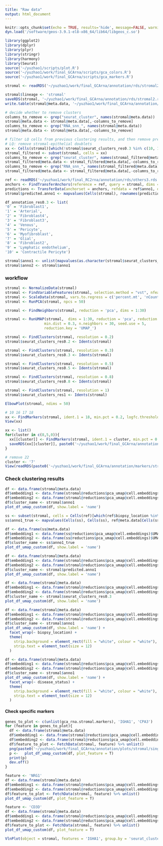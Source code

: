 ```yaml
---
title: "Raw data"
output: html_document
---
```


```r
knitr::opts_chunk$set(echo = TRUE, results='hide', message=FALSE, warning=FALSE, fig.height = 7, fig.width = 7)
dyn.load('/software/geos-3.9.1-el8-x86_64/lib64/libgeos_c.so')

library(ggplot2)
library(dplyr)
library(plyr)
library(stringr)
library(harmony)
library(Seurat)
source('~/yuzhao1/scripts/plot.R')
source('~/yuzhao1/work/final_GCArna/scripts/gca_colors.R')
source('~/yuzhao1/work/final_GCArna/scripts/gca_markers.R')
```

```r
stromal <- readRDS('~/yuzhao1/work/final_GCArna/annotation/rds/stromal2.rds')
```

```r
stromal$lineage <- 'stromal'
saveRDS(stromal, '~/yuzhao1/work/final_GCArna/annotation/rds/stromal2.rds')
write.table(stromal@meta.data, '~/yuzhao1/work/final_GCArna/annotation/rds/stromal2_metadata.csv', sep = ',')
```


```r
# decide whether to remove clusters
columns_to_remove <- grep("seurat_cluster", names(stromal@meta.data))
stromal@meta.data <- stromal@meta.data[,-columns_to_remove]
columns_to_remove <- grep("RNA_snn_", names(stromal@meta.data))
stromal@meta.data <- stromal@meta.data[,-columns_to_remove]
```

```r
# filter LQ cells from previous clustering results, and then remove precious labels, from stromal1 to stromal2
# LQ: remove stromal-epithelial doublets
xx <- Cells(stromal)[which(!stromal$seurat_clusters_res0.3 %in% c(10, 12))]
stromal_filtered <- subset(stromal, cells = xx)
columns_to_remove <- grep("seurat_cluster", names(stromal_filtered@meta.data))
stromal_filtered@meta.data <- stromal_filtered@meta.data[,-columns_to_remove]
columns_to_remove <- grep("RNA_snn_", names(stromal_filtered@meta.data))
stromal_filtered@meta.data <- stromal_filtered@meta.data[,-columns_to_remove]
```

```r
ref <- readRDS('~/yuzhao1/work/final_RC2rna/annotation/rds/others3.rds')
anchors <- FindTransferAnchors(reference = ref, query = stromal, dims = 1:25, reference.reduction = "pca")
predictions <- TransferData(anchorset = anchors, refdata = ref$anno1, dims = 1:25)
stromal$predicted.anno1 <- mapvalues(Cells(stromal), rownames(predictions), predictions$predicted.id)
```

```r
df_annotation_res0.3 <- list(
'0' = 'Fibroblast1',
'1' = 'Arterial',
'2' = 'Fibroblast4',
'3' = 'Fibroblast3',
'4' = 'Venous',
'5' = 'Pericyte',
'6' = 'Myofibroblast',
'7' = 'Glial',
'8' = 'Fibroblast2',
'9' = 'Lymphatic endothelium',
'10' = 'Contractile Pericyte')

stromal$anno1 <- unlist(mapvalues(as.character(stromal$seurat_clusters_res0.3), from = names(df_annotation_res0.3), to = df_annotation_res0.3))
stromal$anno2 <- stromal$anno1

```



### workflow


```r
stromal <- NormalizeData(stromal)
stromal <- FindVariableFeatures(stromal, selection.method = "vst", nfeatures = 2000)
stromal <- ScaleData(stromal, vars.to.regress = c('percent.mt', 'nCount_RNA', 'CC.Difference'))
stromal <- RunPCA(stromal, npcs = 50)

stromal <- FindNeighbors(stromal, reduction = 'pca', dims = 1:30)

stromal <- RunUMAP(stromal,  dims = 1:30, reduction = 'pca', reduction.name = 'pca_umap',
                  min.dist = 0.3, n.neighbors = 30, seed.use = 5,
                  reduction.key = 'UMAP_')

stromal <- FindClusters(stromal, resolution = 0.2)
stromal$seurat_clusters_res0.2 <- Idents(stromal)

stromal <- FindClusters(stromal, resolution = 0.3)
stromal$seurat_clusters_res0.3 <- Idents(stromal)

stromal <- FindClusters(stromal, resolution = 0.5)
stromal$seurat_clusters_res0.5 <- Idents(stromal)

stromal <- FindClusters(stromal, resolution = 0.8)
stromal$seurat_clusters_res0.8 <- Idents(stromal)

stromal <- FindClusters(stromal, resolution = 1)
stromal$seurat_clusters_res1 <- Idents(stromal)


```

```r
ElbowPlot(stromal, ndims = 50)
```

```r
# 10 16 17 18
xx <- FindMarkers(stromal, ident.1 = 18, min.pct = 0.2, logfc.threshold = 1, group.by = 'seurat_clusters_res0.5')
View(xx)
```

```r
xx <- list()
for(cluster in c(8,5,0)){
  xx[[cluster]] <- FindMarkers(stromal, ident.1 = cluster, min.pct = 0.2, logfc.threshold = 1, group.by = 'seurat_clusters_res0.8')
  saveRDS(xx[[cluster]], paste0('~/yuzhao1/work/final_GCArna/annotation/markers/stromal2_res0.8/cluster_', cluster, '.rds'))
}
```

```r
# remove 22
cluster <- '7'
View(readRDS(paste0('~/yuzhao1/work/final_GCArna/annotation/markers/stromal1_res0.8/cluster_', cluster, '.rds')))
```




### Check clustering results

```r
df <- data.frame(stromal@meta.data)
df$embedding1 <- data.frame(stromal@reductions$pca_umap@cell.embeddings)$UMAP_1
df$embedding2 <- data.frame(stromal@reductions$pca_umap@cell.embeddings)$UMAP_2
df$cluster_name <- stromal$anno1
plot_df_umap_custom(df, show.label = 'name')
```

```r
ss <- subset(stromal, cells = Cells(ref)[which(ref$biopsy_location %in% c('AC', 'TI'))])
ss$anno1_true <- mapvalues(Cells(ss), Cells(ss), ref@meta.data[Cells(ss), 'anno1'])
```

```r
df <- data.frame(ss@meta.data)
df$embedding1 <- data.frame(ss@reductions$pca_umap@cell.embeddings)$UMAP_1
df$embedding2 <- data.frame(ss@reductions$pca_umap@cell.embeddings)$UMAP_2
df$cluster_name <- ss$anno1_true
plot_df_umap_custom(df, show.label = 'name')
```


```r
df <- data.frame(stromal@meta.data)
df$embedding1 <- data.frame(stromal@reductions$pca_umap@cell.embeddings)$UMAP_1
df$embedding2 <- data.frame(stromal@reductions$pca_umap@cell.embeddings)$UMAP_2
df$cluster_name <- stromal$predicted.anno1
plot_df_umap_custom(df, show.label = 'name')
```

```r
df <- data.frame(stromal@meta.data)
df$embedding1 <- data.frame(stromal@reductions$pca_umap@cell.embeddings)$UMAP_1
df$embedding2 <- data.frame(stromal@reductions$pca_umap@cell.embeddings)$UMAP_2
df$cluster_name <- stromal$seurat_clusters_res0.3
plot_df_umap_custom(df, show.label = 'name')
```

```r
df <- data.frame(stromal@meta.data)
df$embedding1 <- data.frame(stromal@reductions$pca_umap@cell.embeddings)$UMAP_1
df$embedding2 <- data.frame(stromal@reductions$pca_umap@cell.embeddings)$UMAP_2
df$cluster_name <- stromal$anno1
plot_df_umap_custom(df, show.label = 'name') +
  facet_wrap(~ biopsy_location) +
  theme(
    strip.background = element_rect(fill = "white", colour = "white"),
    strip.text = element_text(size = 12)
  )
```

```r
df <- data.frame(stromal@meta.data)
df$embedding1 <- data.frame(stromal@reductions$pca_umap@cell.embeddings)$UMAP_1
df$embedding2 <- data.frame(stromal@reductions$pca_umap@cell.embeddings)$UMAP_2
df$cluster_name <- stromal$anno1
plot_df_umap_custom(df, show.label = 'name') +
  facet_wrap(~ disease_status) +
  theme(
    strip.background = element_rect(fill = "white", colour = "white"),
    strip.text = element_text(size = 12)
  )
```

#### Check specific markers

```r
genes_to_plot <- c(unlist(gca_rna.stromal.markers), 'IGHA1', 'CPA3')
for (feature in genes_to_plot){
  df <- data.frame(stromal@meta.data)
  df$embedding1 <- data.frame(stromal@reductions$pca_umap@cell.embeddings)$UMAP_1
  df$embedding2 <- data.frame(stromal@reductions$pca_umap@cell.embeddings)$UMAP_2
  df$feature_to_plot <- FetchData(stromal, feature) %>% unlist()
  png(paste0('~/yuzhao1/work/final_GCArna/annotation/plots/stromal/singlegene/', feature, '.png'), res = 300, height = 2000, width = 2000)
  p <-   plot_df_umap_custom(df, plot_feature = T)
  print(p)
  dev.off()
}
```

```r
feature <- 'NRG1'
df <- data.frame(stromal@meta.data)
df$embedding1 <- data.frame(stromal@reductions$pca_umap@cell.embeddings)$UMAP_1
df$embedding2 <- data.frame(stromal@reductions$pca_umap@cell.embeddings)$UMAP_2
df$feature_to_plot <- FetchData(stromal, feature) %>% unlist()
plot_df_umap_custom(df, plot_feature = T)
```

```r
feature <- 'CD3D'
df <- data.frame(stromal@meta.data)
df$embedding1 <- data.frame(stromal@reductions$pca_umap@cell.embeddings)$UMAP_1
df$embedding2 <- data.frame(stromal@reductions$pca_umap@cell.embeddings)$UMAP_2
df$feature_to_plot <- FetchData(stromal, feature) %>% unlist()
plot_df_umap_custom(df, plot_feature = T)
```

```r
VlnPlot(object = stromal, features = 'IGHA1', group.by = 'seurat_clusters_res1.5')
```











